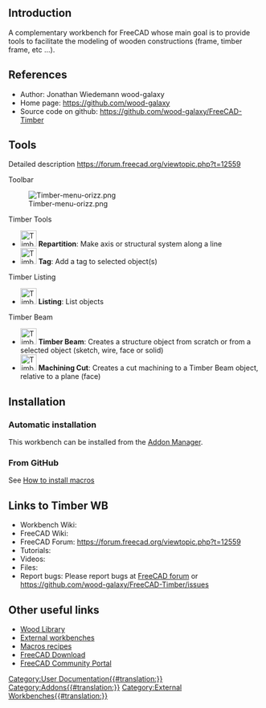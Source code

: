 <languages/>
{{VeryImportantMessage|This workbench is no longer developed or maintained.}}

==Introduction==

{{TOCright}}

A complementary workbench for FreeCAD whose main goal is to provide tools to facilitate the modeling of wooden constructions (frame, timber frame, etc ...).

==References==

* Author: Jonathan Wiedemann wood-galaxy
* Home page: https://github.com/wood-galaxy
* Source code on github: https://github.com/wood-galaxy/FreeCAD-Timber

==Tools==

Detailed description https://forum.freecad.org/viewtopic.php?t=12559

Toolbar

[[Image:Timber-menu-orizz.png]]

Timber Tools
* [[Image:Timber-Repartition.svg|32px]] '''Repartition''': Make axis or structural system along a line
* [[Image:Timber-Tag.svg|32px]] '''Tag''': Add a tag to selected object(s)

Timber Listing
* [[Image:Timber-Listing.svg|32px]] '''Listing''': List objects

Timber Beam
* [[Image:Timber-Beam.svg|32px]] '''Timber Beam''': Creates a structure object from scratch or from a selected object (sketch, wire, face or solid)
* [[Image:Timber-MachiningCut.svg|32px]] '''Machining Cut''': Creates a cut machining to a Timber Beam object, relative to a plane (face)

==Installation==

===Automatic installation===

This workbench can be installed from the [[Std_AddonMgr|Addon Manager]].

===From GitHub===

See [[How_to_install_macros|How to install macros]]

==Links to Timber WB==

* Workbench Wiki: 
* FreeCAD Wiki:
* FreeCAD Forum: https://forum.freecad.org/viewtopic.php?t=12559
* Tutorials: 
* Videos:  
* Files: 
* Report bugs: Please report bugs at [https://forum.freecad.org FreeCAD forum] or https://github.com/wood-galaxy/FreeCAD-Timber/issues

==Other useful links==

* [https://github.com/wood-galaxy/FC-Library Wood Library]
* [[External_workbenches|External workbenches]]
* [[Macros_recipes|Macros recipes]]
* [[Download|FreeCAD Download]]
* [[FreeCAD_Community_Portal|FreeCAD Community Portal]]


[[Category:User Documentation{{#translation:}}]]
[[Category:Addons{{#translation:}}]]
[[Category:External Workbenches{{#translation:}}]]